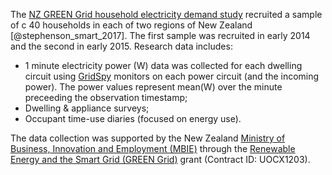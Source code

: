 The [NZ GREEN Grid household electricity demand study](https://cfsotago.github.io/GREENGridData/) recruited a sample of c 40 households in each of two regions of New Zealand [@stephenson_smart_2017]. The first sample was recruited in early 2014 and the second in early 2015. Research data includes:

  * 1 minute electricity power (W) data was collected for each dwelling circuit using [GridSpy](https://gridspy.com/) monitors on each power circuit (and the incoming power). The power values represent mean(W) over the minute preceeding the observation timestamp;
  * Dwelling & appliance surveys;
  * Occupant time-use diaries (focused on energy use).

The data collection was supported by the New Zealand [Ministry of Business, Innovation and Employment (MBIE)](http://www.mbie.govt.nz/) through the [Renewable Energy and the Smart Grid (GREEN Grid)](https://www.otago.ac.nz/centre-sustainability/research/energy/otago050285.html) grant (Contract ID: UOCX1203).
